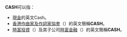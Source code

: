 '''CASH'''可以指：
*[[現金|現金]]的英文Cash。
*[[香港作曲家及作詞家協會|香港作曲家及作詞家協會]]（{{lang|en|'''C'''omposers and '''A'''uthors '''S'''ociety of '''H'''ong Kong Limited}}）的英文簡稱'''CASH'''。
*[[時富投資|時富投資]]（{{sehk2|1049}}）及其子公司[[時富金融|時富金融]]（{{sehk2|510}}）的英文簡稱'''CASH'''。
{{disambig|Cat=四字拉丁字母缩写消歧义}}